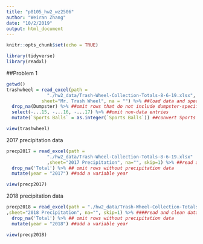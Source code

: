 ```yaml
---
title: "p8105_hw2_wz2506"
author: "Weiran Zhang"
date: "10/2/2019"
output: html_document
---
```


```r
knitr::opts_chunk$set(echo = TRUE)

library(tidyverse)
library(readxl)
```

##Problem 1
```r
getwd()
trashwheel = read_excel(path =
               "./hw2_data/Trash-Wheel-Collection-Totals-8-6-19.xlsx",
             sheet="Mr. Trash Wheel", na = "") %>% ##load data and specify the sheet in Excel file
  drop_na(Dumpster) %>% ##omit rows that do not include dumpster-specific data
  select(-...15, -...16, -...17) %>% ##omit non-data entries
  mutate(`Sports Balls` = as.integer(`Sports Balls`)) ##convert Sports Balls to integer variable

view(trashwheel)

```

2017 precipitation data
```r
precp2017 = read_excel(path =
               "./hw2_data/Trash-Wheel-Collection-Totals-8-6-19.xlsx"
               ,sheet="2017 Precipitation", na="", skip=1) %>% ##read and clean data in 2017 Precipitation sheet file
  drop_na('Total') %>% ## omit rows without precipitation data
  mutate(year = "2017") ##add a variable year

view(precp2017)


```

2018 precipitation data
```r
precp2018 = read_excel(path = "./hw2_data/Trash-Wheel-Collection-Totals-8-6-19.xlsx"
,sheet="2018 Precipitation", na="", skip=1) %>% ####read and clean data in 2018 Precipitation sheet file
  drop_na('Total') %>% ## omit rows without precipitation data
  mutate(year = "2018") ##add a variable year

view(precp2018)

```






